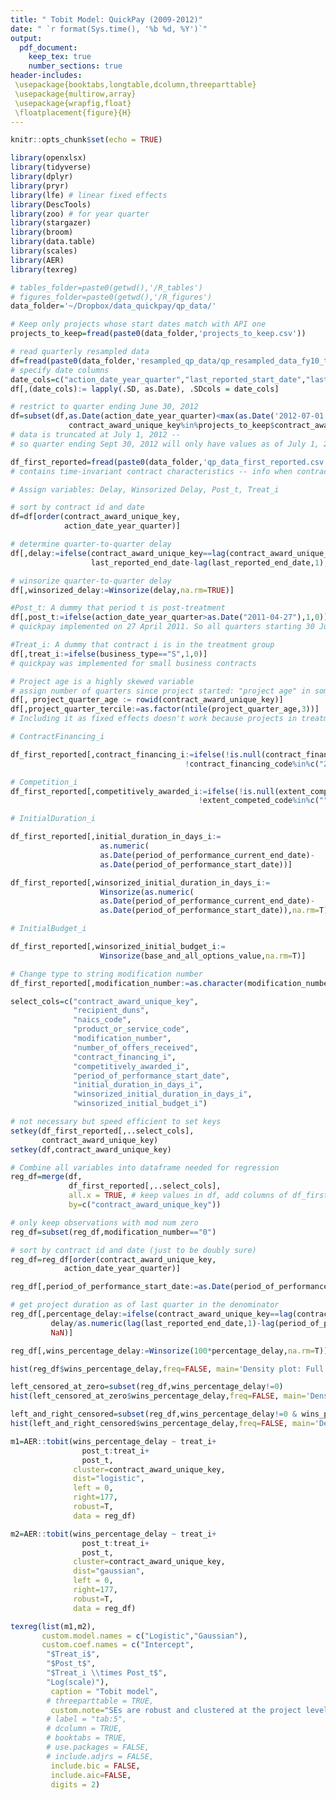 ```yaml
---
title: " Tobit Model: QuickPay (2009-2012)"
date: " `r format(Sys.time(), '%b %d, %Y')`"
output: 
  pdf_document:
    keep_tex: true
    number_sections: true
header-includes:
 \usepackage{booktabs,longtable,dcolumn,threeparttable}
 \usepackage{multirow,array}
 \usepackage{wrapfig,float}
 \floatplacement{figure}{H}
---
```


```r
knitr::opts_chunk$set(echo = TRUE)
```

```r
library(openxlsx)
library(tidyverse)
library(dplyr)
library(pryr)
library(lfe) # linear fixed effects 
library(DescTools) 
library(zoo) # for year quarter
library(stargazer)
library(broom)
library(data.table)
library(scales)
library(AER)
library(texreg)
```

```r
# tables_folder=paste0(getwd(),'/R_tables')
# figures_folder=paste0(getwd(),'/R_figures')
data_folder='~/Dropbox/data_quickpay/qp_data/'
```

```r
# Keep only projects whose start dates match with API one
projects_to_keep=fread(paste0(data_folder,'projects_to_keep.csv'))

# read quarterly resampled data
df=fread(paste0(data_folder,'resampled_qp_data/qp_resampled_data_fy10_to_fy12_with_zero_obs.csv'))
# specify date columns
date_cols=c("action_date_year_quarter","last_reported_start_date","last_reported_end_date")
df[,(date_cols):= lapply(.SD, as.Date), .SDcols = date_cols]

# restrict to quarter ending June 30, 2012
df=subset(df,as.Date(action_date_year_quarter)<max(as.Date('2012-07-01'))&
             contract_award_unique_key%in%projects_to_keep$contract_award_unique_key)
# data is truncated at July 1, 2012 -- 
# so quarter ending Sept 30, 2012 will only have values as of July 1, 2012

df_first_reported=fread(paste0(data_folder,'qp_data_first_reported.csv'))
# contains time-invariant contract characteristics -- info when contract first appeared in the data

```

```r
# Assign variables: Delay, Winsorized Delay, Post_t, Treat_i

# sort by contract id and date 
df=df[order(contract_award_unique_key,
            action_date_year_quarter)]

# determine quarter-to-quarter delay
df[,delay:=ifelse(contract_award_unique_key==lag(contract_award_unique_key,1), 
                  last_reported_end_date-lag(last_reported_end_date,1),NaN)]

# winsorize quarter-to-quarter delay
df[,winsorized_delay:=Winsorize(delay,na.rm=TRUE)]

#Post_t: A dummy that period t is post-treatment
df[,post_t:=ifelse(action_date_year_quarter>as.Date("2011-04-27"),1,0)]
# quickpay implemented on 27 April 2011. So all quarters starting 30 June 2011 will be in post-period

#Treat_i: A dummy that contract i is in the treatment group
df[,treat_i:=ifelse(business_type=="S",1,0)]
# quickpay was implemented for small business contracts

# Project age is a highly skewed variable
# assign number of quarters since project started: "project age" in some sense
df[, project_quarter_age := rowid(contract_award_unique_key)]
df[,project_quarter_tercile:=as.factor(ntile(project_quarter_age,3))]
# Including it as fixed effects doesn't work because projects in treatment and control are not always in same "tercile" while controling for everything else. 
```

```r

# ContractFinancing_i

df_first_reported[,contract_financing_i:=ifelse(!is.null(contract_financing_code)&
                                       !contract_financing_code%in%c("Z", ""),1,0)]

# Competition_i
df_first_reported[,competitively_awarded_i:=ifelse(!is.null(extent_competed_code)&
                                          !extent_competed_code%in%c("","G","B", "C","E"),1,0)]

# InitialDuration_i

df_first_reported[,initial_duration_in_days_i:=
                    as.numeric(
                    as.Date(period_of_performance_current_end_date)-
                    as.Date(period_of_performance_start_date))]

df_first_reported[,winsorized_initial_duration_in_days_i:=
                    Winsorize(as.numeric(
                    as.Date(period_of_performance_current_end_date)-
                    as.Date(period_of_performance_start_date)),na.rm=T)]

# InitialBudget_i

df_first_reported[,winsorized_initial_budget_i:=
                    Winsorize(base_and_all_options_value,na.rm=T)]

# Change type to string modification number
df_first_reported[,modification_number:=as.character(modification_number)]

select_cols=c("contract_award_unique_key",
              "recipient_duns",
              "naics_code",
              "product_or_service_code",
              "modification_number",
              "number_of_offers_received",
              "contract_financing_i",
              "competitively_awarded_i",
              "period_of_performance_start_date",
              "initial_duration_in_days_i",
              "winsorized_initial_duration_in_days_i",
              "winsorized_initial_budget_i")

# not necessary but speed efficient to set keys
setkey(df_first_reported[,..select_cols],
       contract_award_unique_key)
setkey(df,contract_award_unique_key)
```

```r
# Combine all variables into dataframe needed for regression 
reg_df=merge(df,
             df_first_reported[,..select_cols],
             all.x = TRUE, # keep values in df, add columns of df_first_reported_cols
             by=c("contract_award_unique_key"))

# only keep observations with mod num zero
reg_df=subset(reg_df,modification_number=="0")

# sort by contract id and date (just to be doubly sure)
reg_df=reg_df[order(contract_award_unique_key,
            action_date_year_quarter)]

```

```r

reg_df[,period_of_performance_start_date:=as.Date(period_of_performance_start_date)]

# get project duration as of last quarter in the denominator
reg_df[,percentage_delay:=ifelse(contract_award_unique_key==lag(contract_award_unique_key,1),
         delay/as.numeric(lag(last_reported_end_date,1)-lag(period_of_performance_start_date,1)),
         NaN)]

reg_df[,wins_percentage_delay:=Winsorize(100*percentage_delay,na.rm=T)]
```

```r

hist(reg_df$wins_percentage_delay,freq=FALSE, main='Density plot: Full Sample')

left_censored_at_zero=subset(reg_df,wins_percentage_delay!=0)
hist(left_censored_at_zero$wins_percentage_delay,freq=FALSE, main='Density plot: Percentage Delay>0')

left_and_right_censored=subset(reg_df,wins_percentage_delay!=0 & wins_percentage_delay<177)
hist(left_and_right_censored$wins_percentage_delay,freq=FALSE, main='Density plot: 0<Percentage Delay<177')
```

```r
m1=AER::tobit(wins_percentage_delay ~ treat_i+
                post_t:treat_i+
                post_t,
              cluster=contract_award_unique_key,
              dist="logistic",
              left = 0,
              right=177,
              robust=T,
              data = reg_df)

m2=AER::tobit(wins_percentage_delay ~ treat_i+
                post_t:treat_i+
                post_t,
              cluster=contract_award_unique_key,
              dist="gaussian",
              left = 0,
              right=177,
              robust=T,
              data = reg_df)
```

```r
texreg(list(m1,m2), 
       custom.model.names = c("Logistic","Gaussian"),
       custom.coef.names = c("Intercept",
        "$Treat_i$",
        "$Post_t$",
        "$Treat_i \\times Post_t$",
        "Log(scale)"),
         caption = "Tobit model", 
        # threeparttable = TRUE,
         custom.note="SEs are robust and clustered at the project level.",
        # label = "tab:5", 
        # dcolumn = TRUE, 
        # booktabs = TRUE, 
        # use.packages = FALSE, 
        # include.adjrs = FALSE, 
         include.bic = FALSE,
         include.aic=FALSE,
         digits = 2)
```